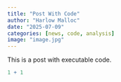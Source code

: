 ```yaml
---
title: "Post With Code"
author: "Harlow Malloc"
date: "2025-07-09"
categories: [news, code, analysis]
image: "image.jpg"
---
```


This is a post with executable code.

```r
1 + 1
```
